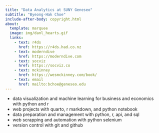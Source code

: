 ```yaml
---
title: "Data Analytics at SUNY Geneseo" 
subtitle: "Byeong-Hak Choe"
include-after-body: copyright.html
about:
  template: marquee
  image: img/danl_hearts.gif
  links:
    - text: r4ds
      href: https://r4ds.had.co.nz
    - text: moderndive
      href: https://moderndive.com
    - text: socviz
      href: https://socviz.co
    - text: mckinney
      href: https://wesmckinney.com/book/
    - text: email
      href: mailto:bchoe@geneseo.edu
---
```


- data visualization and machine learning for business and economics with python and r
- web projects with quarto, r markdown, and python notebook
- data preparation and management with python, r, api, and sql
- web scrapping and automation with python selenium
- version control with git and github


<br><br>
<br><br>
<br><br>
